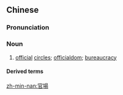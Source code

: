 ==Chinese==
{{zh-forms|s=官场}}

===Pronunciation===
{{zh-pron
|m=guān场
|c=gun1 coeng4
|mn=xm,qz,tw:koaⁿ-tiûⁿ/zz:koaⁿ-tiôⁿ
|cat=n
}}

===Noun===
{{zh-noun}}

# {{lb|zh|usually|pejorative}} [[official]] [[circle]]s; [[officialdom]]; [[bureaucracy]]

====Derived terms====
{{zh-der|官場如戲}}

[[zh-min-nan:官場]]